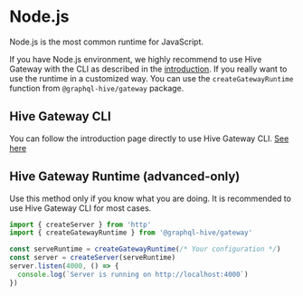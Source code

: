 
# Node.js

Node.js is the most common runtime for JavaScript.

If you have Node.js environment, we highly recommend to use Hive Gateway with the CLI as described
in the [introduction](/v1/serve). If you really want to use the runtime in a customized way. You can
use the `createGatewayRuntime` function from `@graphql-hive/gateway` package.

## Hive Gateway CLI

You can follow the introduction page directly to use Hive Gateway CLI. [See here](/v1/serve)

## Hive Gateway Runtime (advanced-only)

Use this method only if you know what you are doing. It is recommended to use Hive Gateway CLI for
most cases.

```ts
import { createServer } from 'http'
import { createGatewayRuntime } from '@graphql-hive/gateway'

const serveRuntime = createGatewayRuntime(/* Your configuration */)
const server = createServer(serveRuntime)
server.listen(4000, () => {
  console.log(`Server is running on http://localhost:4000`)
})
```
